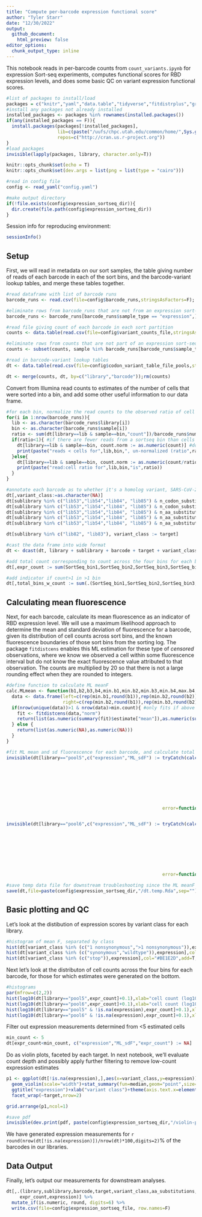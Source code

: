 ```yaml
---
title: "Compute per-barcode expression functional score"
author: "Tyler Starr"
date: "12/30/2022"
output:
  github_document:
    html_preview: false
editor_options: 
  chunk_output_type: inline
---
```

This notebook reads in per-barcode counts from `count_variants.ipynb` for expression Sort-seq experiments, computes functional scores for RBD expression levels, and does some basic QC on variant expression functional scores.

```r
#list of packages to install/load
packages = c("knitr","yaml","data.table","tidyverse","fitdistrplus","gridExtra")
#install any packages not already installed
installed_packages <- packages %in% rownames(installed.packages())
if(any(installed_packages == F)){
  install.packages(packages[!installed_packages],
                   lib=c(paste("/uufs/chpc.utah.edu/common/home/",Sys.getenv("USER"),"/RLibs/",Sys.getenv("R_VERSION"),sep="")),
                   repos=c("http://cran.us.r-project.org"))
}
#load packages
invisible(lapply(packages, library, character.only=T))

knitr::opts_chunk$set(echo = T)
knitr::opts_chunk$set(dev.args = list(png = list(type = "cairo")))

#read in config file
config <- read_yaml("config.yaml")

#make output directory
if(!file.exists(config$expression_sortseq_dir)){
  dir.create(file.path(config$expression_sortseq_dir))
}
```
Session info for reproducing environment:
```r
sessionInfo()
```

## Setup
First, we will read in metadata on our sort samples, the table giving number of reads of each barcode in each of the sort bins, and the barcode-variant lookup tables, and merge these tables together.

```r
#read dataframe with list of barcode runs
barcode_runs <- read.csv(file=config$barcode_runs,stringsAsFactors=F); barcode_runs <- subset(barcode_runs, select=-c(R1))

#eliminate rows from barcode_runs that are not from an expression sort-seq experiment
barcode_runs <- barcode_runs[barcode_runs$sample_type == "expression",]

#read file giving count of each barcode in each sort partition
counts <- data.table(read.csv(file=config$variant_counts_file,stringsAsFactors=F))

#eliminate rows from counts that are not part of an expression sort-seq bin
counts <- subset(counts, sample %in% barcode_runs[barcode_runs$sample_type=="expression","sample"])

#read in barcode-variant lookup tables
dt <- data.table(read.csv(file=config$codon_variant_table_file_pools,stringsAsFactors=F))

dt <- merge(counts, dt, by=c("library","barcode"));rm(counts)

```
 Convert from Illumina read counts to estimates of the number of cells that were sorted into a bin, and add some other useful information to our data frame.
 
```r
#for each bin, normalize the read counts to the observed ratio of cell recovery among bins
for(i in 1:nrow(barcode_runs)){
  lib <- as.character(barcode_runs$library[i])
  bin <- as.character(barcode_runs$sample[i])
  ratio <- sum(dt[library==lib & sample==bin,"count"])/barcode_runs$number_cells[i]
  if(ratio<1){ #if there are fewer reads from a sortseq bin than cells sorted
    dt[library==lib & sample==bin, count.norm := as.numeric(count)] #don't normalize cell counts, make count.norm the same as count
    print(paste("reads < cells for",lib,bin,", un-normalized (ratio",ratio,")")) #print to console to inform of undersampled bins
  }else{
    dt[library==lib & sample==bin, count.norm := as.numeric(count/ratio)] #normalize read counts by the average read:cell ratio, report in new "count.norm" column
    print(paste("read:cell ratio for",lib,bin,"is",ratio))
  }
}

#annotate each barcode as to whether it's a homolog variant, SARS-CoV-2 wildtype, synonymous muts only, stop, nonsynonymous, >1 nonsynonymous mutations
dt[,variant_class:=as.character(NA)]
dt[sublibrary %in% c("lib53","lib54","lib84", "lib85") & n_codon_substitutions==0, variant_class := "wildtype"]
dt[sublibrary %in% c("lib53","lib54","lib84", "lib85") & n_codon_substitutions > 0 & n_aa_substitutions==0, variant_class := "synonymous"]
dt[sublibrary %in% c("lib53","lib54","lib84", "lib85") & n_aa_substitutions>0 & grepl("*",aa_substitutions,fixed=T), variant_class := "stop"]
dt[sublibrary %in% c("lib53","lib54","lib84", "lib85") & n_aa_substitutions == 1 & !grepl("*",aa_substitutions,fixed=T), variant_class := "1 nonsynonymous"]
dt[sublibrary %in% c("lib53","lib54","lib84", "lib85") & n_aa_substitutions > 1 & !grepl("*",aa_substitutions,fixed=T), variant_class := ">1 nonsynonymous"]

dt[sublibrary %in% c("lib82", "lib83"), variant_class := target]

#cast the data frame into wide format
dt <- dcast(dt, library + sublibrary + barcode + target + variant_class + aa_substitutions + n_aa_substitutions ~ sample, value.var="count.norm")

#add total count corresponding to count across the four bins for each barcode
dt[,expr_count := sum(SortSeq_bin1,SortSeq_bin2,SortSeq_bin3,SortSeq_bin4),by=c("library","barcode")]

#add indicator if count>1 in >1 bin
dt[,total_bins_w_count := sum(.(SortSeq_bin1,SortSeq_bin2,SortSeq_bin3,SortSeq_bin4)>0),by=c("library","barcode")]
```

## Calculating mean fluorescence
Next, for each barcode, calculate its mean fluorescence as an indicator of RBD expression level. We will use a maximum likelihood approach to determine the mean and standard deviation of fluorescence for a barcode, given its distribution of cell counts across sort bins, and the known fluorescence boundaries of those sort bins from the sorting log. The package `fitdistcens` enables this ML estimation for these type of *censored* observations, where we know we observed a cell within some fluorescence interval but do not know the exact fluorescence value attributed to that observation. The counts are multiplied by 20 so that there is not a large rounding effect when they are rounded to integers.
```r
#define function to calculate ML meanF
calc.MLmean <- function(b1,b2,b3,b4,min.b1,min.b2,min.b3,min.b4,max.b4,min.count=1){ #b1-4 gives observed cell counts in bins 1-4; remaining arguments give fluorescence boundaries of the respective bins; min.count gives minimum number of total observations needed across bins in order to calculate meanF (default 1)
  data <- data.frame(left=c(rep(min.b1,round(b1)),rep(min.b2,round(b2)),rep(min.b3,round(b3)),rep(min.b4,round(b4))),
                     right=c(rep(min.b2,round(b1)),rep(min.b3,round(b2)),rep(min.b4,round(b3)),rep(max.b4,round(b4)))) #define data input in format required for fitdistcens
  if(nrow(unique(data))>1 & nrow(data)>min.count){ #only fits if above user-specified min.count, and if the data satisfies the fitdistcens requirement that cells are observed in at least two of the censored partitions to enable ML estimation of identifiable parameters
    fit <- fitdistcens(data,"norm")
    return(list(as.numeric(summary(fit)$estimate["mean"]),as.numeric(summary(fit)$estimate["sd"])))
  } else {
    return(list(as.numeric(NA),as.numeric(NA)))
  }
}

#fit ML mean and sd fluorescence for each barcode, and calculate total cell count as the sum across the four bins. Multiply cell counts by a factor of 20 to minimize rounding errors since fitdistcens requires rounding to integer inputs
invisible(dt[library=="pool5",c("expression","ML_sdF") := tryCatch(calc.MLmean(b1=SortSeq_bin1*20,
                                                                               b2=SortSeq_bin2*20,
                                                                               b3=SortSeq_bin3*20,
                                                                               b4=SortSeq_bin4*20,
                                                                               min.b1=log(20),
                                                                               min.b2=log(197.5),
                                                                               min.b3=log(420.5),
                                                                               min.b4=log(1143.5),
                                                                               max.b4=log(229000)),
                                                          error=function(e){return(list(as.numeric(NA),as.numeric(NA)))}),by=c("library","barcode")])


invisible(dt[library=="pool6",c("expression","ML_sdF") := tryCatch(calc.MLmean(b1=SortSeq_bin1*20,
                                                                               b2=SortSeq_bin2*20,
                                                                               b3=SortSeq_bin3*20,
                                                                               b4=SortSeq_bin4*20,
                                                                               min.b1=log(20),
                                                                               min.b2=log(197.5),
                                                                               min.b3=log(358.5),
                                                                               min.b4=log(933.5),
                                                                               max.b4=log(229000)),
                                                          error=function(e){return(list(as.numeric(NA),as.numeric(NA)))}),by=c("library","barcode")])

#save temp data file for downstream troubleshooting since the ML meanF took >1hr to calculate -- don't use these for final anlaysis though for reproducibility!
save(dt,file=paste(config$expression_sortseq_dir,"/dt.temp.Rda",sep=""))
```
## Basic plotting and QC

Let's look at the distibution of expression scores by variant class for each library.

```r
#histogram of mean F, separated by class
hist(dt[variant_class %in% (c("1 nonsynonymous",">1 nonsynonymous")),expression],col="gray40",main="",breaks=50,xlab="ML mean fluorescence (a.u.)")
hist(dt[variant_class %in% (c("synonymous","wildtype")),expression],col="#92278F",add=T,breaks=50)
hist(dt[variant_class %in% (c("stop")),expression],col="#BE1E2D",add=T,breaks=50)
```

Next let's look at the distributon of cell counts across the four bins for each barcode, for those for which estimates were generated on the bottom. 
```r
#histograms
par(mfrow=c(2,2))
hist(log10(dt[library=="pool5",expr_count]+0.1),xlab="cell count (log10, plus 0.1 pseudocount)",main="pool5, all bc",col="gray50")
hist(log10(dt[library=="pool6",expr_count]+0.1),xlab="cell count (log10, plus 0.1 pseudocount)",main="pool6, all bc",col="gray50")
hist(log10(dt[library=="pool5" & !is.na(expression),expr_count]+0.1),xlab="cell count (log10, plus 0.1 pseudocount)",main="pool5, determined",col="gray50")
hist(log10(dt[library=="pool6" & !is.na(expression),expr_count]+0.1),xlab="cell count (log10, plus 0.1 pseudocount)",main="pool6, determined",col="gray50")

```

Filter out expression measurements determined from <5 estimated cells

```r
min_count <- 5
dt[expr_count<min_count, c("expression","ML_sdF","expr_count") := NA]
```

Do as violin plots, faceted by each target. In next notebook, we'll evaluate count depth and possibly apply further filtering to remove low-count expression estimates

```r
p1 <- ggplot(dt[!is.na(expression),],aes(x=variant_class,y=expression))+
  geom_violin(scale="width")+stat_summary(fun=median,geom="point",size=1)+
  ggtitle("expression")+xlab("variant class")+theme(axis.text.x=element_text(angle=-90,hjust=0))+
  facet_wrap(~target,nrow=2)

grid.arrange(p1,ncol=1)

#save pdf
invisible(dev.print(pdf, paste(config$expression_sortseq_dir,"/violin-plot_meanF-by-target.pdf",sep="")))
```

We have generated expression measurements for `r round(nrow(dt[!is.na(expression)])/nrow(dt)*100,digits=2)`% of the barcodes in our libraries.

## Data Output

Finally, let's output our measurements for downstream analyses.

```r
dt[,.(library,sublibrary,barcode,target,variant_class,aa_substitutions,n_aa_substitutions,
     expr_count,expression)] %>%
  mutate_if(is.numeric, round, digits=6) %>%
  write.csv(file=config$expression_sortseq_file, row.names=F)

```



